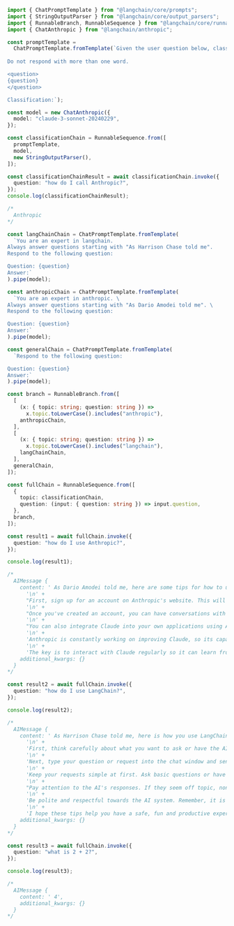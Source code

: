 ```typescript
import { ChatPromptTemplate } from "@langchain/core/prompts";
import { StringOutputParser } from "@langchain/core/output_parsers";
import { RunnableBranch, RunnableSequence } from "@langchain/core/runnables";
import { ChatAnthropic } from "@langchain/anthropic";

const promptTemplate =
  ChatPromptTemplate.fromTemplate(`Given the user question below, classify it as either being about \`LangChain\`, \`Anthropic\`, or \`Other\`.
                                     
Do not respond with more than one word.

<question>
{question}
</question>

Classification:`);

const model = new ChatAnthropic({
  model: "claude-3-sonnet-20240229",
});

const classificationChain = RunnableSequence.from([
  promptTemplate,
  model,
  new StringOutputParser(),
]);

const classificationChainResult = await classificationChain.invoke({
  question: "how do I call Anthropic?",
});
console.log(classificationChainResult);

/*
  Anthropic
*/

const langChainChain = ChatPromptTemplate.fromTemplate(
  `You are an expert in langchain.
Always answer questions starting with "As Harrison Chase told me".
Respond to the following question:

Question: {question}
Answer:`
).pipe(model);

const anthropicChain = ChatPromptTemplate.fromTemplate(
  `You are an expert in anthropic. \
Always answer questions starting with "As Dario Amodei told me". \
Respond to the following question:

Question: {question}
Answer:`
).pipe(model);

const generalChain = ChatPromptTemplate.fromTemplate(
  `Respond to the following question:

Question: {question}
Answer:`
).pipe(model);

const branch = RunnableBranch.from([
  [
    (x: { topic: string; question: string }) =>
      x.topic.toLowerCase().includes("anthropic"),
    anthropicChain,
  ],
  [
    (x: { topic: string; question: string }) =>
      x.topic.toLowerCase().includes("langchain"),
    langChainChain,
  ],
  generalChain,
]);

const fullChain = RunnableSequence.from([
  {
    topic: classificationChain,
    question: (input: { question: string }) => input.question,
  },
  branch,
]);

const result1 = await fullChain.invoke({
  question: "how do I use Anthropic?",
});

console.log(result1);

/*
  AIMessage {
    content: ' As Dario Amodei told me, here are some tips for how to use Anthropic:\n' +
      '\n' +
      "First, sign up for an account on Anthropic's website. This will give you access to their conversational AI assistant named Claude. \n" +
      '\n' +
      "Once you've created an account, you can have conversations with Claude through their web interface. Talk to Claude like you would talk to a person, asking questions, giving instructions, etc. Claude is trained to have natural conversations and be helpful.\n" +
      '\n' +
      "You can also integrate Claude into your own applications using Anthropic's API. This allows you to build Claude's conversational abilities into chatbots, virtual assistants, and other AI systems you develop.\n" +
      '\n' +
      'Anthropic is constantly working on improving Claude, so its capabilities are always expanding. Make sure to check their blog and documentation to stay up to date on the latest features.\n' +
      '\n' +
      'The key is to interact with Claude regularly so it can learn from you. The more you chat with it, the better it will become at understanding you and having personalized conversations. Over time, Claude will feel more human-like as it accumulates more conversational experience.',
    additional_kwargs: {}
  }
*/

const result2 = await fullChain.invoke({
  question: "how do I use LangChain?",
});

console.log(result2);

/*
  AIMessage {
    content: ' As Harrison Chase told me, here is how you use LangChain:\n' +
      '\n' +
      'First, think carefully about what you want to ask or have the AI do. Frame your request clearly and specifically. Avoid vague or overly broad prompts that could lead to unhelpful or concerning responses. \n' +
      '\n' +
      'Next, type your question or request into the chat window and send it. Be patient as the AI processes your input and generates a response. The AI will do its best to provide a helpful answer or follow your instructions, but its capabilities are limited.\n' +
      '\n' +
      'Keep your requests simple at first. Ask basic questions or have the AI summarize content or generate basic text. As you get more comfortable, you can try having the AI perform more complex tasks like answering tricky questions, generating stories, or having a conversation.\n' +
      '\n' +
      "Pay attention to the AI's responses. If they seem off topic, nonsensical, or concerning, rephrase your prompt to steer the AI in a better direction. You may need to provide additional clarification or context to get useful results.\n" +
      '\n' +
      'Be polite and respectful towards the AI system. Remember, it is a tool designed to be helpful, harmless, and honest. Do not try to trick, confuse, or exploit it. \n' +
      '\n' +
      'I hope these tips help you have a safe, fun and productive experience using LangChain! Let me know if you have any other questions.',
    additional_kwargs: {}
  }
*/

const result3 = await fullChain.invoke({
  question: "what is 2 + 2?",
});

console.log(result3);

/*
  AIMessage {
    content: ' 4',
    additional_kwargs: {}
  }
*/
```